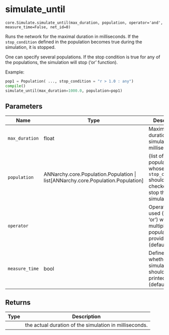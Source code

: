 # simulate_until { #ANNarchy.core.Simulate.simulate_until }

`core.Simulate.simulate_until(max_duration, population, operator='and', measure_time=False, net_id=0)`

Runs the network for the maximal duration in milliseconds. If the ``stop_condition`` defined in the population becomes true during the simulation, it is stopped.

One can specify several populations. If the stop condition is true for any of the populations, the simulation will stop ('or' function).

Example:

```python
pop1 = Population( ..., stop_condition = "r > 1.0 : any")
compile()
simulate_until(max_duration=1000.0, population=pop1)
```

## Parameters

| Name           | Type                                                                               | Description                                                                                  | Default    |
|----------------|------------------------------------------------------------------------------------|----------------------------------------------------------------------------------------------|------------|
| `max_duration` | float                                                                              | Maximum duration of the simulation in milliseconds.                                          | _required_ |
| `population`   | ANNarchy.core.Population.Population \| list\[ANNarchy.core.Population.Population\] | (list of) population(s) whose ``stop_condition`` should be checked to stop the simulation.   | _required_ |
| `operator`     |                                                                                    | Operator to be used ('and' or 'or') when multiple populations are provided (default: 'and'). | `'and'`    |
| `measure_time` | bool                                                                               | Defines whether the simulation time should be printed (default=False).                       | `False`    |

## Returns

| Type   | Description                                            |
|--------|--------------------------------------------------------|
|        | the actual duration of the simulation in milliseconds. |